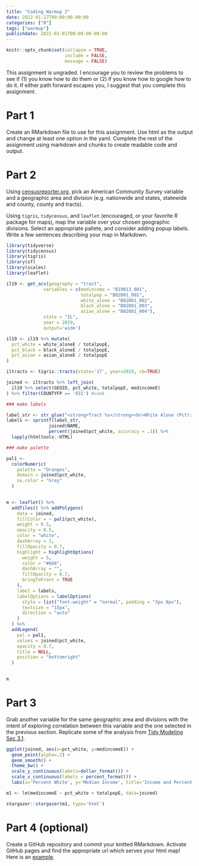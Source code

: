 ```yaml
---
title: "Coding Warmup 2"
date: 2022-01-27T00:00:00-00:00
categories: ["R"]
tags: ["warmup"]
publishdate: 2022-01-01T00:00:00-00:00
---
```


```r
knitr::opts_chunk$set(collapse = TRUE,
                      include = FALSE,
                      message = FALSE)
```

This assignment is ungraded. I encourage you to review the problems to see if (1) you know how to do them or (2) if you know how to google how to do it. If either path forward escapes you, I suggest that you complete this assignment.

# Part 1

Create an RMarkdown file to use for this assignment. Use html as the output and change at least one option in the yaml. Complete the rest of the assignment using markdown and chunks to create readable code and output.

# Part 2

Using [censusreporter.org](censusreporter.org), pick an American Community Survey variable and a geographic area and division (e.g. nationwide and states, statewide and county, county and tracts).

Using `tigris`, `tidycensus`, and `leaflet` (encouraged, or your favorite R package for maps), map the variable over your chosen geographic divisions. Select an appropriate pallete, and consider adding popup labels. Write a few sentences describing your map in Markdown.

```r
library(tidyverse)
library(tidycensus)
library(tigris)
library(sf)
library(scales)
library(leaflet)

il19 <- get_acs(geography = "tract", 
              variables = c(medincome = "B19013_001",
                            totalpop = "B02001_001",
                            white_alone = "B02001_002",
                            black_alone = "B02001_003",
                            asian_alone = "B02001_004"),
              state = "IL", 
              year = 2019,
              output='wide')

il19 <- il19 %>% mutate(
  pct_white = white_aloneE / totalpopE,
  pct_black = black_aloneE / totalpopE,
  pct_asian = asian_aloneE / totalpopE
)

iltracts <- tigris::tracts(state='17', year=2019, cb=TRUE)

joined <- iltracts %>% left_join(
  il19 %>% select(GEOID, pct_white, totalpopE, medincomeE)
) %>% filter(COUNTYFP == '031') #cook

### make labels

label_str <- str_glue("<strong>Tract %s</strong><br>White Alone (Pct): %s<br/>")
labels <- sprintf(label_str,
                joined$NAME,
                percent(joined$pct_white, accuracy = .1)) %>% 
  lapply(htmltools::HTML)

### make palette

pal1 <-
  colorNumeric(
    palette = "Oranges",
    domain = joined$pct_white,
    na.color = "Grey"
  )

  
m <- leaflet() %>%
  addTiles() %>% addPolygons(
    data = joined,
    fillColor = ~ pal1(pct_white),
    weight = 0.5,
    opacity = 0.5,
    color = "white",
    dashArray = 3,
    fillOpacity = 0.7,
    highlight = highlightOptions(
      weight = 5,
      color = "#666",
      dashArray = "",
      fillOpacity = 0.7,
      bringToFront = TRUE
    ),
    label = labels,
    labelOptions = labelOptions(
      style = list("font-weight" = "normal", padding = "3px 8px"),
      textsize = "15px",
      direction = "auto"
    )
  ) %>%
  addLegend(
    pal = pal1,
    values = joined$pct_white,
    opacity = 0.7,
    title = NULL,
    position = "bottomright"
  )
  

m


```



# Part 3

Grab another variable for the same geographic area and divisions with the intent of exploring correlation between this variable and the one selected in the previous section. Replicate some of the analysis from [Tidy Modeling Sec 3.1](https://www.tmwr.org/base-r.html#an-example).

```r
ggplot(joined, aes(x=pct_white, y=medincomeE)) +
  geom_point(alpha=.2) +
  geom_smooth() +
  theme_bw() +
  scale_y_continuous(labels=dollar_format()) +
  scale_x_continuous(labels = percent_format()) +
  labs(x='Percent White', y='Median Income', title='Income and Percent White (alone)\nby Tract in Cook County')
```


```r
m1 <- lm(medincomeE ~ pct_white + totalpopE, data=joined)

stargazer::stargazer(m1, type='html')
```



# Part 4 (optional)

Create a GitHub repository and commit your knitted RMarkdown. Activate GitHub pages and find the appropriate url which serves your html map! Here is an [example](https://erhla.github.io/chicago-population-ward/Estimates.html).
